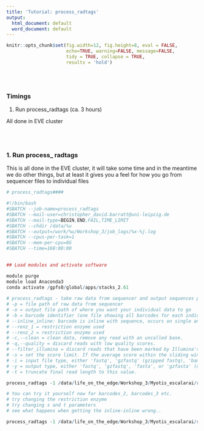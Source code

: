 ```yaml
---
title: 'Tutorial: process_radtags'
output:
  html_document: default
  word_document: default
---
```


```r
knitr::opts_chunk$set(fig.width=12, fig.height=8, eval = FALSE,
                      echo=TRUE, warning=FALSE, message=FALSE,
                      tidy = TRUE, collapse = TRUE,
                      results = 'hold')
```
\
\

### Timings 
  1. Run process_radtags (ca. 3 hours)
  
All done in EVE cluster
    
\
\

### 1. Run process_ radtags

This is all done in the EVE cluster, it will take some time and in the meantime we do other things, but at least it gives you a feel for how you go from sequencer files to individual files

```r
# process_radtags####

#!/bin/bash                                                                                                                            
#SBATCH --job-name=process_radtags
#SBATCH --mail-user=christopher_david.barratt@uni-leipzig.de
#SBATCH --mail-type=BEGIN,END,FAIL,TIME_LIMIT
#SBATCH --chdir /data/%u  
#SBATCH --output=/work/%u/Workshop_3/job_logs/%x-%j.log
#SBATCH --cpus-per-task=1 
#SBATCH --mem-per-cpu=8G
#SBATCH --time=168:00:00
 

## Load modules and activate software

module purge
module load Anaconda3
conda activate /gpfs0/global/apps/stacks_2.61
 
# process_radtags - take raw data from sequencer and output sequences per individual using barcodes and restriction enzyme information
# -p = file path of raw data from sequencer 
# -o = output file path of where you want your individual data to go 
# -b = barcode identifier (one file showing all barcodes for each individual) 
# --inline_inline: barcode is inline with sequence, occurs on single and paired-end read.
# --renz_1 = restriction enzyme used
# --renz_2 = restriction enzyme used
# -c,--clean = clean data, remove any read with an uncalled base.
# -q,--quality = discard reads with low quality scores.
# --filter_illumina = discard reads that have been marked by Illumina's chastity/purity filter as failing.
# -s = set the score limit. If the average score within the sliding window drops below this value, the read is discarded (default 10).i
# -i = input file type, either 'fastq', 'gzfastq' (gzipped fastq), 'bam', or 'bustard' (default: guess, or gzfastq if unable to).
# -y = output type, either 'fastq', 'gzfastq', 'fasta', or 'gzfasta' (default: match input type).
# -t = truncate final read length to this value.

process_radtags -1 /data/life_on_the_edge/Workshop_3/Myotis_escalarai/raw/BAT_01_NoIndex_L008_R1_001.fastq.gz -2 /data/life_on_the_edge/Workshop_3/Myotis_escalarai/raw/BAT_01_NoIndex_L008_R2_001.fastq.gz -o /data/life_on_the_edge/Workshop_3/Myotis_escalarai/demultiplexed/ -b /data/life_on_the_edge/Workshop_3/Myotis_escalarai/barcodes/barcodes_1 --inline_inline --renz_1 sbfI --renz_2 nlaIII -c -q -E phred33 -i gzfastq -y gzfastq --filter_illumina -s 20 -t 90 

# You can try it yourself now for barcodes_2, barcodes_3 etc.
# try changing the restriction enzyme
# try changing s and t parameters
# see what happens when getting the inline-inline wrong..

process_radtags -1 /data/life_on_the_edge/Workshop_3/Myotis_escalarai/raw/BAT_01_NoIndex_L008_R1_001.fastq.gz -2 /data/life_on_the_edge/Workshop_3/Myotis_escalarai/raw/BAT_01_NoIndex_L008_R2_001.fastq.gz -o /data/life_on_the_edge/Workshop_3/Myotis_escalarai/demultiplexed/ -b /data/life_on_the_edge/Workshop_3/Myotis_escalarai/barcodes/barcodes_1 --inline_inline --renz_1 sbfI --renz_2 nlaIII -c -q -E phred33 -i gzfastq -y gzfastq --filter_illumina -s 20 -t 90 

```


